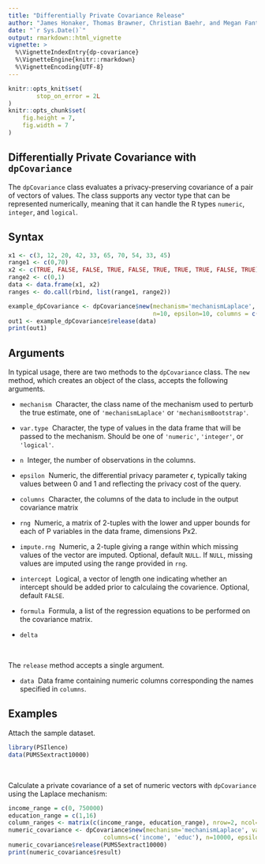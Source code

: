 ```yaml
---
title: "Differentially Private Covariance Release"
author: "James Honaker, Thomas Brawner, Christian Baehr, and Megan Fantes"
date: "`r Sys.Date()`"
output: rmarkdown::html_vignette
vignette: >
  %\VignetteIndexEntry{dp-covariance}
  %\VignetteEngine{knitr::rmarkdown}
  %\VignetteEncoding{UTF-8}
---
```


```r
knitr::opts_knit$set(
        stop_on_error = 2L
)
knitr::opts_chunk$set(
    fig.height = 7,
    fig.width = 7
)
```

Differentially Private Covariance with `dpCovariance`
-----------------------------------------

The `dpCovariance` class evaluates a privacy-preserving covariance of a pair of vectors of values. The class supports any vector type that can be represented numerically, meaning that it can handle the R types `numeric`, `integer`, and `logical`.

<!--
Differential privacy is a rigorous mathematical framework for making statistical information about private datasets available. This is done in such a way that guarantees that information about specific individuals in the dataset does not leak out. Differentially private estimates of various statistics are available in this package.  For example, the `mean.release()` function releases a mean of a variable, while adding a precise about of noise to guarantee `epsilon` differential privacy. 

The privacy loss parameter `epsilon` is chosen by the user and represents the degree of privacy preservation guaranteed to each observation in the data when releasing information. Typically this is valued between 0 and 1; as the value gets smaller, the level of privacy protection grows. However, greater privacy protection means more noise must be added to the true mean to achieve the desired amount of privacy. Therefore, as epsilon grows smaller, the privacy protection becomes greater, but the accuracy of the statistical release becomes weaker.

It is noteworthy the user must manually specify the number of observations, variable type, and range of the data of interest; data will only be touched at the point the estimate to be released is actually computed, and only by the function computing that estimate. This structure decreases the possibility of an unauthorized release of information. Additional parameter specification includes the desired `epsilon` value and post-processing steps the user would like to perform on the released statistic. 
-->

Syntax
------

```r
x1 <- c(3, 12, 20, 42, 33, 65, 70, 54, 33, 45)
range1 <- c(0,70)
x2 <- c(TRUE, FALSE, FALSE, TRUE, FALSE, TRUE, TRUE, TRUE, FALSE, TRUE)
range2 <- c(0,1)
data <- data.frame(x1, x2)
ranges <- do.call(rbind, list(range1, range2))

example_dpCovariance <- dpCovariance$new(mechanism='mechanismLaplace', var.type='numeric', 
                                         n=10, epsilon=10, columns = c('x1', 'x2'), rng=ranges)
out1 <- example_dpCovariance$release(data)
print(out1)
```

Arguments
---------

In typical usage, there are two methods to the `dpCovariance` class. The `new` method, which creates an object of the class, accepts the following arguments.

* `mechanism` \ Character, the class name of the mechanism used to perturb the true estimate, one of `'mechanismLaplace'` or `'mechanismBootstrap'`.

* `var.type` \ Character, the type of values in the data frame that will be passed to the mechanism. Should be one of `'numeric'`, `'integer'`, or `'logical'`.

* `n` \ Integer, the number of observations in the columns.

* `epsilon` \ Numeric, the differential privacy parameter $\epsilon$, typically taking values between 0 and 1 and reflecting the privacy cost of the query.

* `columns` \ Character, the columns of the data to include in the output covariance matrix

* `rng` \ Numeric, a matrix of 2-tuples with the lower and upper bounds for each of P variables in the data frame, dimensions Px2.

* `impute.rng` \ Numeric, a 2-tuple giving a range within which missing values of the vector are imputed. Optional, default `NULL`. If `NULL`, missing values are imputed using the range provided in `rng`.

* `intercept` \ Logical, a vector of length one indicating whether an intercept should be added prior to calculaing the covarience. Optional, default `FALSE`.

* `formula` \ Formula, a list of the regression equations to be performed on the covariance matrix.

* `delta` \ 

&nbsp; 

The `release` method accepts a single argument. 

* `data` \ Data frame containing numeric columns corresponding the names specified in `columns`.

Examples
------

Attach the sample dataset. 

```r
library(PSIlence)
data(PUMS5extract10000)
```

&nbsp;

Calculate a private covariance of a set of numeric vectors with `dpCovariance` using the Laplace mechanism:

```r
income_range = c(0, 750000)
education_range = c(1,16)
column_ranges <- matrix(c(income_range, education_range), nrow=2, ncol=2, byrow=TRUE)
numeric_covariance <- dpCovariance$new(mechanism='mechanismLaplace', var.type='numeric', 
                           columns=c('income', 'educ'), n=10000, epsilon=0.1, rng=column_ranges)
numeric_covariance$release(PUMS5extract10000)
print(numeric_covariance$result)
```
